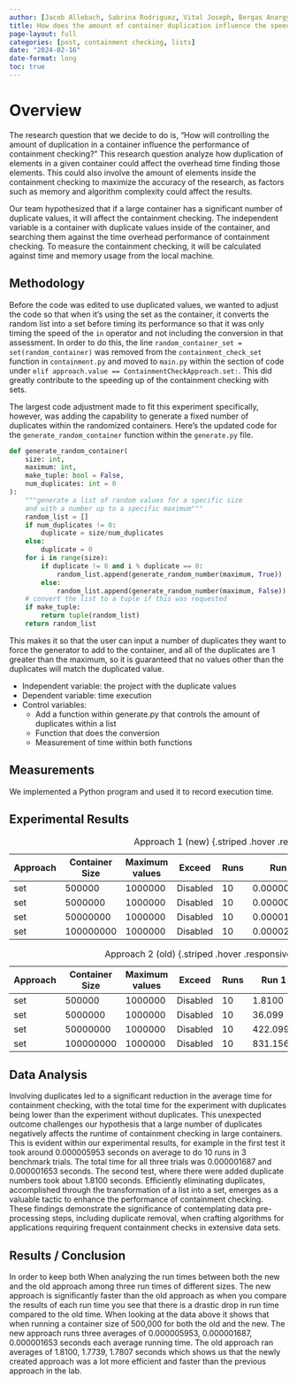 ```yaml
---
author: [Jacob Allebach, Sabrina Rodriguez, Vital Joseph, Bergas Anargya, William Wolff]
title: How does the amount of container duplication influence the speed of containment checking?
page-layout: full
categories: [post, containment checking, lists]
date: "2024-02-16"
date-format: long
toc: true
---
```


# Overview

The research question that we decide to do is, "How will controlling the amount
of duplication in a container influence the performance of containment
checking?" This research question analyze how duplication of elements in a given
container could affect the overhead time finding those elements. This could also
involve the amount of elements inside the containment checking to maximize the
accuracy of the research, as factors such as memory and algorithm complexity
could affect the results. 

Our team hypothesized that if a large container has a significant number of
duplicate values, it will affect the containment checking. The independent
variable is a container with duplicate values inside of the container, and
searching them against the time overhead performance of containment checking. To
measure the containment checking, it will be calculated against time and memory
usage from the local machine. 

## Methodology 

Before the code was edited to use duplicated values, we wanted to adjust the
code so that when it's using the set as the container, it converts the random
list into a set before timing its performance so that it was only timing the
speed of the `in` operator and not including the conversion in that assessment.
In order to do this, the line `random_container_set = set(random_container)` was
removed from the `containment_check_set` function in `containment.py` and moved
to `main.py` within the section of code under `elif approach.value ==
ContainmentCheckApproach.set:`. This did greatly contribute to the speeding up
of the containment checking with sets.

The largest code adjustment made to fit this experiment specifically, however,
was adding the capability to generate a fixed number of duplicates within the
randomized containers. Here's the updated code for the
`generate_random_container` function within the `generate.py` file.

```python
def generate_random_container(
    size: int,
    maximum: int,
    make_tuple: bool = False,
    num_duplicates: int = 0
):
    """generate a list of random values for a specific size
    and with a number up to a specific maximum"""
    random_list = []
    if num_duplicates != 0:
        duplicate = size/num_duplicates
    else:
        duplicate = 0
    for i in range(size):
        if duplicate != 0 and i % duplicate == 0:
            random_list.append(generate_random_number(maximum, True))
        else:
            random_list.append(generate_random_number(maximum, False))
    # convert the list to a tuple if this was requested
    if make_tuple:
        return tuple(random_list)
    return random_list
```

This makes it so that the user can input a number of duplicates they want to
force the generator to add to the container, and all of the duplicates are 1
greater than the maximum, so it is guaranteed that no values other than the
duplicates will match the duplicated value.

- Independent variable: the project with the duplicate values
- Dependent variable: time execution
- Control variables: 
    - Add a function within generate.py that controls the amount of duplicates within a list 
    - Function that does the conversion
    - Measurement of time within both functions

## Measurements

We implemented a Python program and used it to record execution time.

## Experimental Results

| Approach | Container Size | Maximum values | Exceed | Runs | Run 1       | Run 2       | Run 3       |
|----------|----------------|----------------|--------|------|-------------|-------------|-------------|
| set      | 500000         | 1000000        | Disabled | 10   | 0.000005953 | 0.000001687 | 0.000001653 |
| set      | 5000000        | 1000000        | Disabled | 10   | 0.000007634 | 0.000002007 | 0.000001929 |
| set      | 50000000       | 1000000        | Disabled | 10   | 0.000010076 | 0.000002834 | 0.000002701 |
| set      | 100000000      | 1000000        | Disabled | 10   | 0.000020630 | 0.000002683 | 0.000002558 |

: Approach 1 (new) {.striped .hover .responsive}

| Approach | Container Size | Maximum values | Exceed | Runs | Run 1     | Run 2    | Run 3    |
|----------|----------------|----------------|--------|------|-----------|----------|----------|
| set      | 500000         | 1000000        | Disabled | 10   | 1.8100    | 1.7739   | 1.7807   |
| set      | 5000000        | 1000000        | Disabled | 10   | 36.099    | 37.799   | 36.458   |
| set      | 50000000       | 1000000        | Disabled | 10   | 422.0990  | 423.983  | 410.760  |
| set      | 100000000      | 1000000        | Disabled | 10   | 831.156   | 837.759  | 835.45   |

: Approach 2 (old) {.striped .hover .responsive}


## Data Analysis

Involving duplicates led to a significant reduction in the average time for
containment checking, with the total time for the experiment with duplicates
being lower than the experiment without duplicates. This unexpected outcome
challenges our hypothesis that a large number of duplicates negatively affects
the runtime of containment checking in large containers. This is evident within
our experimental results, for example in the first test it took around
0.000005953 seconds on average to do 10 runs in 3 benchmark trials. The total
time for all three trials was 0.000001687 and 0.000001653 seconds. The second
test, where there were added duplicate numbers took about 1.8100 seconds.
Efficiently eliminating duplicates, accomplished through the transformation of a
list into a set, emerges as a valuable tactic to enhance the performance of
containment checking. These findings demonstrate the significance of
contemplating data pre-processing steps, including duplicate removal, when
crafting algorithms for applications requiring frequent containment checks in
extensive data sets. 

## Results / Conclusion

In order to keep both When analyzing the run times between both the new and the
old approach among three run times of different sizes. The new approach is
significantly faster than the old approach as when you compare the results of
each run time you see that there is a drastic drop in run time compared to the
old time. When looking at the data above it shows that when running a container
size of 500,000 for both the old and the new. The new approach runs three
averages of 0.000005953, 0.000001687, 0.000001653 seconds each average running
time. The old approach ran averages of  1.8100, 1.7739, 1.7807 seconds which
shows us that the newly created approach was a lot more efficient and faster
than the previous approach in the lab. 

